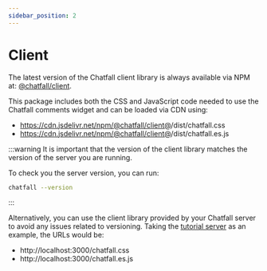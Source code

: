 ```yaml
---
sidebar_position: 2
---
```



# Client

The latest version of the Chatfall client library is always available via NPM at: [@chatfall/client](https://www.npmjs.com/package/@chatfall/client).

This package includes both the CSS and JavaScript code needed to use the Chatfall comments widget and can be loaded via CDN using:

* https://cdn.jsdelivr.net/npm/@chatfall/client@<Version/>/dist/chatfall.css
* https://cdn.jsdelivr.net/npm/@chatfall/client@<Version/>/dist/chatfall.es.js

:::warning
It is important that the version of the client library matches the version of the server you are running.

To check you the server version, you can run:

```bash
chatfall --version
```
:::

Alternatively, you can use the client library provided by your Chatfall server to avoid any issues related to versioning. Taking the [tutorial server](../tutorial/start-the-server.mdx) as an example, the URLs would be:

* http://localhost:3000/chatfall.css
* http://localhost:3000/chatfall.es.js

